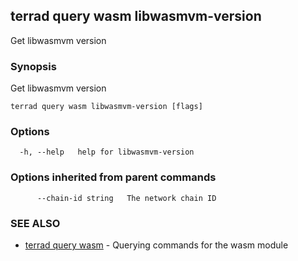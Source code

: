 ## terrad query wasm libwasmvm-version

Get libwasmvm version

### Synopsis

Get libwasmvm version

```
terrad query wasm libwasmvm-version [flags]
```

### Options

```
  -h, --help   help for libwasmvm-version
```

### Options inherited from parent commands

```
      --chain-id string   The network chain ID
```

### SEE ALSO

* [terrad query wasm](terrad_query_wasm.md)	 - Querying commands for the wasm module


